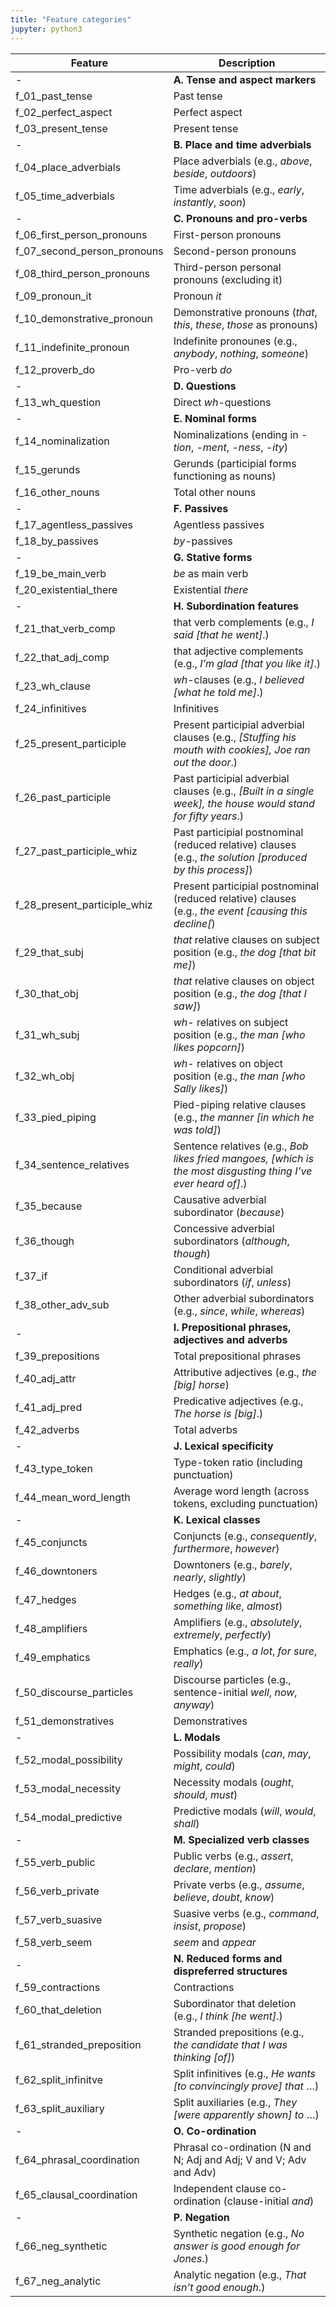 ```yaml
---
title: "Feature categories"
jupyter: python3
---
```


| Feature | Description           |
|--------|------------------------|
| - | **A. Tense and aspect markers** |
| f\_01\_past\_tense | Past tense |
| f\_02\_perfect\_aspect | Perfect aspect |
| f\_03\_present\_tense | Present tense |
| - | **B. Place and time adverbials** |
| f\_04\_place\_adverbials | Place adverbials (e.g., *above*, *beside*, *outdoors*) |
| f\_05\_time\_adverbials | Time adverbials (e.g., *early*, *instantly*, *soon*) |
| - | **C. Pronouns and pro-verbs** |
| f\_06\_first\_person\_pronouns | First-person pronouns |
| f\_07\_second\_person\_pronouns | Second-person pronouns |
| f\_08\_third\_person\_pronouns | Third-person personal pronouns (excluding it) |
| f\_09\_pronoun\_it | Pronoun *it* |
| f\_10\_demonstrative\_pronoun | Demonstrative pronouns (*that*, *this*, *these*, *those* as pronouns) |
| f\_11\_indefinite\_pronoun | Indefinite pronounes (e.g., *anybody*, *nothing*, *someone*) |
| f\_12\_proverb\_do | Pro-verb *do* |
| - | **D. Questions** |
| f\_13\_wh\_question | Direct *wh*-questions |
| - | **E. Nominal forms** |
| f\_14\_nominalization | Nominalizations (ending in -*tion*, -*ment*, -*ness*, -*ity*) |
| f\_15\_gerunds | Gerunds (participial forms functioning as nouns) |
| f\_16\_other\_nouns | Total other nouns |
| - | **F. Passives** |
| f\_17\_agentless\_passives | Agentless passives |
| f\_18\_by\_passives | *by*-passives |
| - | **G. Stative forms** |
| f\_19\_be\_main\_verb | *be* as main verb |
| f\_20\_existential\_there | Existential *there* |
| - | **H. Subordination features** |
| f\_21\_that\_verb\_comp | that verb complements (e.g., *I said [that he went]*.) |
| f\_22\_that\_adj\_comp | that adjective complements (e.g., *I'm glad [that you like it]*.) |
| f\_23\_wh\_clause | *wh*-clauses (e.g., *I believed [what he told me]*.) |
| f\_24\_infinitives | Infinitives |
| f\_25\_present\_participle | Present participial adverbial clauses (e.g., *[Stuffing his mouth with cookies], Joe ran out the door*.) |
| f\_26\_past\_participle | Past participial adverbial clauses (e.g., *[Built in a single week], the house would stand for fifty years*.) |
| f\_27\_past\_participle\_whiz | Past participial postnominal (reduced relative) clauses (e.g., *the solution [produced by this process]*) |
| f\_28\_present\_participle\_whiz | Present participial postnominal (reduced relative) clauses (e.g., *the event [causing this decline[*) |
| f\_29\_that\_subj | *that* relative clauses on subject position (e.g., *the dog [that bit me]*) |
| f\_30\_that\_obj | *that* relative clauses on object position (e.g., *the dog [that I saw]*) |
| f\_31\_wh\_subj | *wh*- relatives on subject position (e.g., *the man [who likes popcorn]*) |
| f\_32\_wh\_obj | *wh*- relatives on object position (e.g., *the man [who Sally likes]*) |
| f\_33\_pied\_piping | Pied-piping relative clauses (e.g., *the manner [in which he was told]*) |
| f\_34\_sentence\_relatives | Sentence relatives (e.g., *Bob likes fried mangoes, [which is the most disgusting thing I've ever heard of]*.) |
| f\_35\_because | Causative adverbial subordinator (*because*) |
| f\_36\_though | Concessive adverbial subordinators (*although*, *though*) |
| f\_37\_if | Conditional adverbial subordinators (*if*, *unless*) |
| f\_38\_other\_adv\_sub | Other adverbial subordinators (e.g., *since*, *while*, *whereas*) |
| - | **I. Prepositional phrases, adjectives and adverbs** |
| f\_39\_prepositions | Total prepositional phrases |
| f\_40\_adj\_attr | Attributive adjectives (e.g., *the [big] horse*) |
| f\_41\_adj\_pred | Predicative adjectives (e.g., *The horse is [big]*.) |
| f\_42\_adverbs | Total adverbs |
| - | **J. Lexical specificity** |
| f\_43\_type\_token | Type-token ratio (including punctuation) |
| f\_44\_mean\_word\_length | Average word length (across tokens, excluding punctuation) |
| - | **K. Lexical classes** |
| f\_45\_conjuncts | Conjuncts (e.g., *consequently*, *furthermore*, *however*) |
| f\_46\_downtoners | Downtoners (e.g., *barely*, *nearly*, *slightly*) |
| f\_47\_hedges | Hedges (e.g., *at about*, *something like*, *almost*) |
| f\_48\_amplifiers | Amplifiers (e.g., *absolutely*, *extremely*, *perfectly*) |
| f\_49\_emphatics | Emphatics (e.g., *a lot*, *for sure*, *really*) |
| f\_50\_discourse\_particles | Discourse particles (e.g., sentence-initial *well*, *now*, *anyway*) |
| f\_51\_demonstratives | Demonstratives |
| - | **L. Modals** |
| f\_52\_modal\_possibility | Possibility modals (*can*, *may*, *might*, *could*) |
| f\_53\_modal\_necessity | Necessity modals (*ought*, *should*, *must*) |
| f\_54\_modal\_predictive | Predictive modals (*will*, *would*, *shall*) |
| - | **M. Specialized verb classes** |
| f\_55\_verb\_public | Public verbs (e.g., *assert*, *declare*, *mention*) |
| f\_56\_verb\_private | Private verbs (e.g., *assume*, *believe*, *doubt*, *know*) |
| f\_57\_verb\_suasive | Suasive verbs (e.g., *command*, *insist*, *propose*) |
| f\_58\_verb\_seem | *seem* and *appear* |
| - | **N. Reduced forms and dispreferred structures** |
| f\_59\_contractions | Contractions |
| f\_60\_that\_deletion | Subordinator that deletion (e.g., *I think [he went]*.) |
| f\_61\_stranded\_preposition | Stranded prepositions (e.g., *the candidate that I was thinking [of]*) |
| f\_62\_split\_infinitve | Split infinitives (e.g., *He wants [to convincingly prove] that* …) |
| f\_63\_split\_auxiliary | Split auxiliaries (e.g., *They [were apparently shown] to* …) |
| - | **O. Co-ordination** |
| f\_64\_phrasal\_coordination | Phrasal co-ordination (N and N; Adj and Adj; V and V; Adv and Adv) |
| f\_65\_clausal\_coordination | Independent clause co-ordination (clause-initial *and*) |
| - | **P. Negation** |
| f\_66\_neg\_synthetic | Synthetic negation (e.g., *No answer is good enough for Jones*.) |
| f\_67\_neg\_analytic | Analytic negation (e.g., *That isn't good enough*.) |
